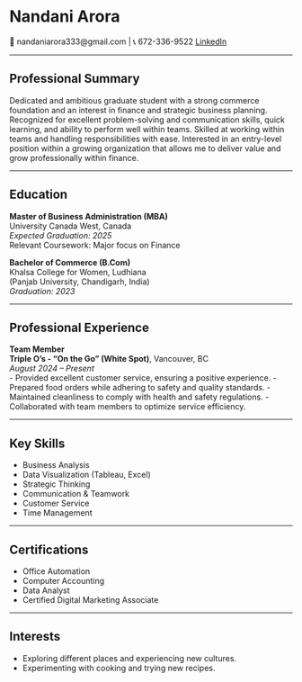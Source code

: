 # Nandani Arora  

📧 nandaniarora333@gmail.com | 📞 672-336-9522 
[LinkedIn](https://www.linkedin.com/in/nandani-arora-65b02325a)

---

## Professional Summary  
Dedicated and ambitious graduate student with a strong commerce foundation and an interest in finance and strategic business planning. Recognized for excellent problem-solving and communication skills, quick learning, and ability to perform well within teams. Skilled at working within teams and handling responsibilities with ease. Interested in an entry-level position within a growing organization that allows me to deliver value and grow professionally within finance.

---

## Education  
**Master of Business Administration (MBA)**  
University Canada West, Canada  
*Expected Graduation: 2025*  
Relevant Coursework: Major focus on Finance

**Bachelor of Commerce (B.Com)**  
Khalsa College for Women, Ludhiana  
(Panjab University, Chandigarh, India)  
*Graduation: 2023*

---

## Professional Experience  

**Team Member**  
**Triple O's - "On the Go" (White Spot)**, Vancouver, BC  
*August 2024 – Present*  
-  Provided excellent customer service, ensuring a positive experience. 
-  Prepared food orders while adhering to safety and quality standards. 
-  Maintained cleanliness to comply with health and safety regulations. 
-  Collaborated with team members to optimize service efficiency. 

---

## Key Skills
- Business Analysis  
- Data Visualization (Tableau, Excel)  
- Strategic Thinking  
- Communication & Teamwork  
- Customer Service  
- Time Management  

---

## Certifications
- Office Automation                                                                                                                                      
- Computer Accounting                                                                                                   
- Data Analyst                                                                                                                                             
- Certified Digital Marketing Associate      

---

## Interests  
- Exploring different places and experiencing new cultures.
- Experimenting with cooking and trying new recipes.


